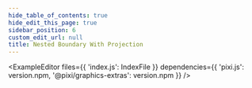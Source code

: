 ```yaml
---
hide_table_of_contents: true
hide_edit_this_page: true
sidebar_position: 6
custom_edit_url: null
title: Nested Boundary With Projection
---
```



<ExampleEditor
  files={{ 'index.js': IndexFile }}
  dependencies={{ 'pixi.js': version.npm, '@pixi/graphics-extras': version.npm }}
/>
